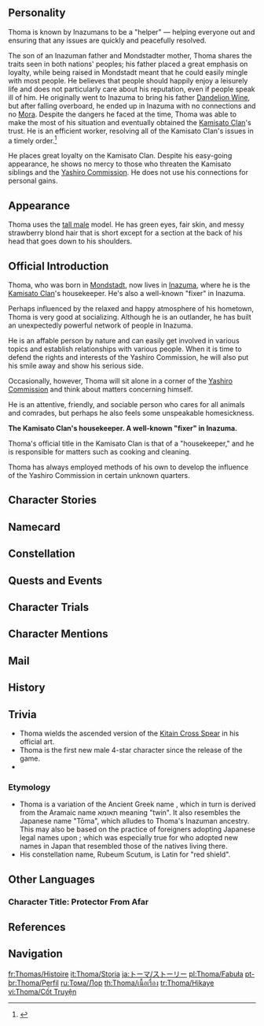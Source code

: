 {{CharacterTabs}}
{{Quote|The housekeeper of the Yashiro Commission's Kamisato Clan, and a well-known "fixer" in Inazuma.<br>Friendly and approachable, Thoma fits in with the crowd easily wherever he is.<br>At first glance, he seems to be a very easygoing person, but he is in fact very responsible. He has an extraordinarily serious side, be it in his work or his interpersonal communications.|Description from the Official Website<ref>Official Genshin Impact Website: [https://genshin.hoyoverse.com/en/character/inazuma?char=7 Thoma]</ref>}}

==Personality==
{{Quote|The Kamisato Clan's housekeeper. A well-known "fixer" in Inazuma.|In-game character attributes and profile page text}}

Thoma is known by Inazumans to be a "helper" &mdash; helping everyone out and ensuring that any issues are quickly and peacefully resolved.

The son of an Inazuman father and Mondstadter mother, Thoma shares the traits seen in both nations' peoples; his father placed a great emphasis on loyalty, while being raised in Mondstadt meant that he could easily mingle with most people. He believes that people should happily enjoy a leisurely life and does not particularly care about his reputation, even if people speak ill of him. He originally went to Inazuma to bring his father [[Dandelion Wine]], but after falling overboard, he ended up in Inazuma with no connections and no [[Mora]]. Despite the dangers he faced at the time, Thoma was able to make the most of his situation and eventually obtained the [[Kamisato Clan]]'s trust. He is an efficient worker, resolving all of the Kamisato Clan's issues in a timely order.<ref>{{Ref/VO|Kujou Sara|About Thoma}}</ref>

He places great loyalty on the Kamisato Clan. Despite his easy-going appearance, he shows no mercy to those who threaten the Kamisato siblings and the [[Yashiro Commission]]. He does not use his connections for personal gains.

==Appearance==
{{See also|Warrior of Flame}}
<!-- Keep appearance section short and concise. Limit to 3-4 sentences. Outfits should be described on the outfit pages. -->
Thoma uses the [[:Category:Tall Male Characters|tall male]] model. He has green eyes, fair skin, and messy strawberry blond hair that is short except for a section at the back of his head that goes down to his shoulders.

==Official Introduction==
{{Official Introduction
|character = Thoma
|link = https://www.hoyolab.com/article/782370
|title = A protector from afar with a loyal heart}}
{{Quote|Woof!|[[Taroumaru]]}}
{{Quote|What Taroumaru meant was that Thoma is very good at taking care of people and is a very good friend. But you can't just take care of others, you have to take care of yourself too... Wait, what are you laughing at! I was just translating what Taroumaru said!|[[Gorou]]}}

Thoma, who was born in [[Mondstadt]], now lives in [[Inazuma]], where he is the [[Kamisato Clan]]'s housekeeper. He's also a well-known "fixer" in Inazuma.

Perhaps influenced by the relaxed and happy atmosphere of his hometown, Thoma is very good at socializing. Although he is an outlander, he has built an unexpectedly powerful network of people in Inazuma.

He is an affable person by nature and can easily get involved in various topics and establish relationships with various people. When it is time to defend the rights and interests of the Yashiro Commission, he will also put his smile away and show his serious side.

Occasionally, however, Thoma will sit alone in a corner of the [[Yashiro Commission]] and think about matters concerning himself.

He is an attentive, friendly, and sociable person who cares for all animals and comrades, but perhaps he also feels some unspeakable homesickness.

{{Official Introduction
|title = Version 2.2 Preview Introduction
}}
'''The Kamisato Clan's housekeeper. A well-known "fixer" in Inazuma.'''

Thoma's official title in the Kamisato Clan is that of a "housekeeper," and he is responsible for matters such as cooking and cleaning.

Thoma has always employed methods of his own to develop the influence of the Yashiro Commission in certain unknown quarters.

==Character Stories==
{{Character Story
|title1        = Character Details
|text1         = <p>Thoma's official title in the [[Kamisato Clan]] is that of a "housekeeper," and as such, he is responsible for matters such as cleaning and cooking.</p><p>Whenever he appears at the [[Yashiro Commission]], Thoma is almost always busy with such work. He is able to get everything done well, and even [[Furuta]], the butler of the Kamisato Clan, is full of praise for his housekeeping skills.</p><p>However, most of the time, Thoma does not stay in the Yashiro Commission, but goes elsewhere to deal with some special matters discreetly.</p><p>For example: solving the problems encountered by the Yashiro Commission, asking for information for the head of the Kamisato Clan, fulfilling [[Ayaka]]'s wishes, etc.</p><p>In those unknown corners, Thoma has always used his own way to develop the influence of the Yashiro Commission.</p>
|mention1      = Furuta,Kamisato Ayaka

|title2        = Character Story 1
|friendship2   = 2
|text2         = <p>Thoma seems to have been born with a good temper.</p><p>Regardless of whether he's dealing with a dignitary or a street vendor, Thoma can easily find an opening to join the conversation and have a good time with them.</p><p>Thoma, who is good at socializing, has a wide range of contacts in [[Inazuma]]. When he first arrived in Inazuma, he relied on his insight and communication skills to make friends with people in various industries. Later, many people would take the initiative to get to know Thoma.</p><p>The more people you know, the more resources you can get. Thoma would learn a lot of first-hand information from them, or quietly strike "deals" that are beneficial to the Yashiro Commission.</p><p>However, although Thoma has a vast network of contacts, he has never used it for personal gain, nor has he ever forced others to do things in the name of the Yashiro Commission.</p><p>Sociability, precise judgment, and just the right amount of tact. Perhaps this is the reason why Thoma can thrive as a "fixer" in Inazuma.</p>
|mention2      = 

|title3        = Character Story 2
|friendship3   = 3
|text3         = <p>Surprisingly, the handsome and cheerful Thoma has no resistance when it comes to cute animals.</p><p>When Thoma's out, he always carries some small snacks for animals, and feeds stray cats and dogs when he sees them.</p><p>It never fails to make him smile seeing animals scarf food down.</p><p>To Thoma, these animals, like himself, are part of what makes up the world.</p><p>Even if they don't seem to be eye-catching, they are still trying to live.</p><p>As long as you live, good things will always happen... This is what Thoma has always believed in.</p><p>Even if these animals had not encountered good things before, he hoped that at least his presence would be a good thing worth celebrating for.</p>
|mention3      = 

|title4        = Character Story 3
|friendship4   = 4
|text4         = <p>As the housekeeper of the Kamisato Clan, Thoma is an "all-rounder" when it comes to housekeeping.</p><p>Whether it's cleaning, cooking, sewing, gardening, caregiving, or socializing, he can handle it all with ease.</p><p>For Thoma, housekeeping is not only a job and duty, but also his hobby.</p><p>He would clean the house like new, making sure that there was not a single grain of dust left on the railings. He would be in a very happy mood when faced with a clean and tidy Yashiro Commission.</p><p>Perhaps it's the sense of accomplishment that comes with cleaning. Whenever he has the chance, Thoma will pick up a broom or duster and sweep away any unsightly stains.</p><p>In addition, he also takes special care of the daily lives of his colleagues around him.</p><p>There was a winter when Inazuma's temperature suddenly dipped, and a guard of the Yashiro Commission accidentally caught a cold while out on patrol. A few days later, he unexpectedly received a sweater hand-knitted by Thoma.</p><p>The sweater that was just the right size made the guard think back to the clothes he received from his mother every winter. Now that his mother was old, she hadn't sent him clothes for many years.</p><p>With this in mind, the guard took a long leave of absence to visit his family. The day he came back, he brought Thoma a special souvenir from his hometown, and they became good friends.</p>
|mention4      = 

|title5        = Character Story 4
|friendship5   = 5
|text5         = <p>Thoma's father is an Inazuman and his mother is a Mondstadter.</p><p>Thoma grew up in [[Mondstadt]] and has been accustomed to its carefree and happy atmosphere since he was young. Influenced by this, he can easily mingle with anyone.</p><p>However, he has also been taught by his father since he was a child and places great importance on the word "loyalty".</p><p>After Thoma's father returned to Inazuma, he was worried that his old man would not be able to drink Mondstadt's wine there, so he sailed to Inazuma alone in a boat carrying [[Dandelion Wine]].</p><p>On the way, a huge wave overturned the boat and Thoma fell into the water. Fortunately, he just drifted unconscious down the water until he got washed ashore on a beach in Inazuma.</p><p>At that time, Thoma had nothing and no family with him, but still started his life in Inazuma with optimism.</p><p>However, despite his best efforts, he was unable to find his father, who was supposed to be in Inazuma.</p><p>But at his most difficult moment, Thoma met someone in Inazuma who was worthy of his "loyalty" to the end.</p>
|mention5      = 

|title6        = Character Story 5
|friendship6   = 6
|text6         = <p>Due to his hailing from Mondstadt, Thoma is often regarded as an "outsider" by the local residents of Inazuma.</p><p>Despite the strange looks and gossip directed towards him, Thoma never showed any dissatisfaction, and always smiled at all doubts.</p><p>Thoma is recognized as the most amiable person in the Yashiro Commission, but to outsiders, it is another story.</p><p>"Don't offend Thoma! Otherwise, things will be difficult to handle."</p><p>No one is sure when it started, but this saying has gone around so much that many people are convinced of this when they hear it.</p><p>As for those who have had unpleasant run-ins with Thoma, the mention of him still instills fear:</p><p>"Don't be fooled by that guy! He's always smiling kindly, but all I did was cheat the Yashiro Commission of a small sum of money, and he..."</p><p>That's right, if anyone dares to harm the interests of the Yashiro Commission or disrespect the Kamisato siblings, Thoma will make them pay.</p><p>He sees this as his duty and does his best, but does not like to boast about his achievements. Even if he is criticized for this, he will not defend himself too much.</p><p>"Gee, who cares about such trivialities? And it doesn't matter what kind of person I am, as long as those who should know know it."</p>
|mention6      = Kamisato Ayato,Kamisato Ayaka

|title7        = Old Duster
|friendship7   = 4
|text7         = <p>Thoma's favorite duster has been with him in many "conquests".</p><p>As it has been used for too long, no matter how Thoma cleans and takes care of it now, it still looks old and gray. Despite this, Thoma is still reluctant to discard it.</p><p>This duster was given to Thoma when he was first assigned cleaning duties at Yashiro Commission. As soon as he sees it, he recalls those hard but happy times.</p><p>At that time, Thoma had yet to comprehend various cleaning techniques. Due to his lack of experience, he was often busy doing all kinds of cleaning and tidying work until late at night.</p><p>Accompanying him were the moonlight above his head, the chirping of insects in the summer night, and the sound of a duster tapping on the beams.</p><p>There are many different kinds of cleaning. From a simple cleaning to an all-out deep cleaning, Thoma has experienced it all.</p><p>At first, he found the work boring, but after he got used to it, he found that he could think more quietly when cleaning.</p><p>So to this day, Thoma often uses this duster to perform his work.</p><p>While brushing away the dust in front of him, he also brushed away the fog in his head in a quiet and steady state of mind.</p>
|mention7      = 

|title8        = Vision
|friendship8   = 6
|text8         = <p>In his early years living in Mondstadt, Thoma did not have particularly strong aspirations.</p><p>Each day, he was awakened by the early morning sun and the fresh fragrance of flowers. After breakfast, he could choose to take a relaxing stroll through the city or explore the wilderness freely.</p><p>At that time, Thoma thought that people should have the happiness of living a leisurely life. Perhaps it would have been better to live a peaceful life.</p><p>This calm mood disappeared the moment when he was swept into a strange country by the waves, across the ocean in a small boat.</p><p>Here, he had to receive a favor to survive, and thus the thought of "repayment" arose.</p><p>Ten years ago, when the Yashiro Commission's Kamisato Clan was losing its power.</p><p>Kamisato Ayato, who was embroiled in the dispute over the succession rights of the clan due to the death of both parents, told Thoma:</p><p>"Now that the situation in Inazuma is unclear, the trouble the Kamisato Clan faces will only increase. You are someone who can see what's at stake, so if you don't want to get involved, leave early."</p><p>Could Thoma, who had received so many favors from the Kamisato Clan, just leave like that? Choosing to leave would mean that he would have to return to his ordinary, stable life with regrets and guilt.</p><p>The storm was imminent, and Thoma was like a leaf drifting in the sea.</p><p>But after much deliberation, Thoma's answer was:</p><p>"If I leave at this time, I will lose my loyalty and righteousness. Father has always taught me to be a loyal and righteous man... I would like to do my best to do my part for the young master and the young lady. You will certainly need me as a helper in the path you embark on in the future."</p><p>The will to burn for loyalty and righteousness forged a strong desire that drew the attention of the gods.</p><p>As if to respond to Thoma's choice — on this night of divergent destinies, a Vision, bright red like a blaze, appeared beside him.</p>
|mention8      = Kamisato Ayato
}}

==Namecard==
{{Namecard|Thoma: Blazing Guard}}

==Constellation==
{{Constellation Lore|Rubeum Scutum}}

==Quests and Events==
{{Quests and Events
|The Omnipresent God = cinematic
}}

==Character Trials==
{{Trials by Character}}

==Character Mentions==
{{Character Mentions}}

==Mail==
{{Mails by Category List|noheader=1}}

==History==
{{Main|Thoma/Lore/History}}

==Trivia==
* Thoma wields the ascended version of the [[Kitain Cross Spear]] in his official art.
* Thoma is the first new male 4-star character since the release of the game.
* {{Furnishing Mentions|Thoma}}

===Etymology===
* Thoma is a variation of the Ancient Greek name {{Lang|Thomas|el=Θωμᾶς|el_rm=Thōmâs}}, which in turn is derived from the Aramaic name תאומא meaning "twin". It also resembles the Japanese name "Tōma", which alludes to Thoma's Inazuman ancestry. This may also be based on the practice of foreigners adopting Japanese legal names upon {{W|Japanese_nationality_law#Naturalization|naturalization}}; which was especially true for {{W|List_of_foreign-born_samurai_in_Japan|foreign-born samurai}} who adopted new names in Japan that resembled those of the natives living there.
* His constellation name, Rubeum Scutum, is Latin for "red shield".

==Other Languages==
===Character Title: Protector From Afar===
{{Other Languages
|en        = Protector From Afar
|zhs       = 渡来介者
|zhs_rm    = Dùlái Jièzhě
|zht       = 渡來介者
|zht_rm    = Dùlái Jièzhě
|zh_tl     = Protector From Abroad{{Sino|zh|ja}}
|ja        = 渡来介者
|ja_rm     = Torai Kaisha
|ja_tl     = Protector From Abroad
|ko        = 바다 건너온 {{tt|수호자|守護者}}
|ko_tl     = Guardian from Across the Sea
|es        = El Protector de Tierras Lejanas
|es_tl     = The Protector From Faraway Lands
|fr        = Protecteur venu de loin
|fr_tl     = Protector From Afar
|ru        = Защитник издалека
|ru_tl     = Protector From Afar
|th        = ผู้พิทักษ์จากแดนไกล
|th_rm     = 
|th_tl     = Guardian From Faraway Lands
|vi        = Người Bảo Vệ Phương Xa
|vi_tl     = Protector From Afar
|de        = Beschützer aus der Ferne
|de_tl     = Protector From Afar
|id        = Protector From Afar
|pt        = Protetor de Longe
|pt_tl     = Protector From Afar
|tr        = Uzaktan Gelen Koruyucu
|tr_tl     = 
|it        = Protettore venuto da lontano
|it_tl     = Protector Who Came From Afar
}}

==References==
{{Reflist}}

==Navigation==
{{Character Navbox|Lore}}

[[fr:Thomas/Histoire]]
[[it:Thoma/Storia]]
[[ja:トーマ/ストーリー]]
[[pl:Thoma/Fabuła]]
[[pt-br:Thoma/Perfil]]
[[ru:Тома/Лор]]
[[th:Thoma/เนื้อเรื่อง]]
[[tr:Thoma/Hikaye]]
[[vi:Thoma/Cốt Truyện]]